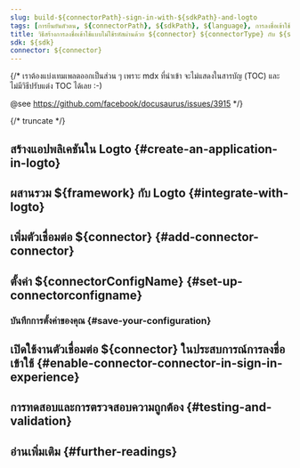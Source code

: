 ```yaml
---
slug: build-${connectorPath}-sign-in-with-${sdkPath}-and-logto
tags: [การยืนยันตัวตน, ${connectorPath}, ${sdkPath}, ${language}, การลงชื่อเข้าใช้แบบไม่ใช้รหัสผ่าน, การลงชื่อเข้าใช้, การเข้าสู่ระบบ]
title: วิธีสร้างการลงชื่อเข้าใช้แบบไม่ใช้รหัสผ่านด้วย ${connector} ${connectorType} กับ ${sdk}
sdk: ${sdk}
connector: ${connector}
---
```


{/*
  เราต้องแบ่งเทมเพลตออกเป็นส่วน ๆ เพราะ mdx ที่นำเข้า จะไม่แสดงในสารบัญ (TOC)
  และไม่มีวิธีปรับแต่ง TOC ได้เลย :-)

  @see https://github.com/facebook/docusaurus/issues/3915
*/}



{/* truncate */}

<Intro connector={connector} sdk="${sdk}" link="${sdkOfficialLink}" />

## สร้างแอปพลิเคชันใน Logto \{#create-an-application-in-logto}

<CreateApplication type="${appType}" framework="${framework}" />

## ผสานรวม ${framework} กับ Logto \{#integrate-with-logto}

<FrameworkGuide />

## เพิ่มตัวเชื่อมต่อ ${connector} \{#add-connector-connector}

<AddPasswordlessConnector
  connector={connector}
  connectorType="${connectorType}"
  passwordlessSignUpIdentifier="${passwordlessSignUpIdentifier}"
/>

## ตั้งค่า ${connectorConfigName} \{#set-up-connectorconfigname}

<ConnectorGuide />

### บันทึกการตั้งค่าของคุณ \{#save-your-configuration}

<SaveYourConfiguration connector={connector} />

## เปิดใช้งานตัวเชื่อมต่อ ${connector} ในประสบการณ์การลงชื่อเข้าใช้ \{#enable-connector-connector-in-sign-in-experience}

<EnablePasswordlessConnector
  connectorType="${connectorType}"
  passwordlessSignUpIdentifier="${passwordlessSignUpIdentifier}"
/>

## การทดสอบและการตรวจสอบความถูกต้อง \{#testing-and-validation}

<TestingAndValidation connector={connector} sdk="${sdk}" />

## อ่านเพิ่มเติม \{#further-readings}

<FurtherReadings />
